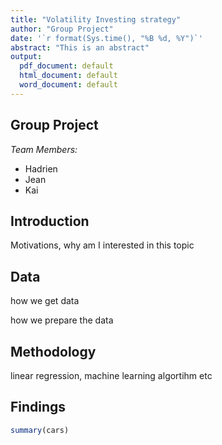 ```yaml
---
title: "Volatility Investing strategy"
author: "Group Project"
date: '`r format(Sys.time(), "%B %d, %Y")`'
abstract: "This is an abstract"
output:
  pdf_document: default
  html_document: default
  word_document: default
---
```


## Group Project 

*Team Members:*

- Hadrien
- Jean
- Kai


## Introduction
Motivations, why am I interested in this topic


## Data
how we get data

how we prepare the data

## Methodology

linear regression, machine learning algortihm etc 

## Findings


```r
summary(cars)
```